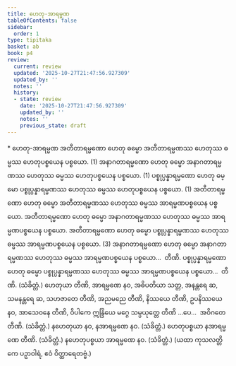 ```yaml
---
title: ဟေတု-အာရမ္မဏ
tableOfContents: false
sidebar:
  order: 1
type: tipitaka
basket: ab
book: p4
review:
  current: review
  updated: '2025-10-27T21:47:56.927309'
  updated_by: ''
  notes: ''
  history:
  - state: review
    date: '2025-10-27T21:47:56.927309'
    updated_by: ''
    notes: ''
    previous_state: draft
---
```



<ReviewStatus review={frontmatter.review} showDetails={true} />

<HypothesisAnnotation frontmatter={frontmatter} />

<DynamicBreadcrumb />

<Paragraph type="center" book="p4">
* ဟေတု-အာရမ္မဏ
</Paragraph>

<Division number="216" book="p4" e="ch" v="39" p="544">

<Paragraph number="820" book="p4">
အတီတာရမ္မဏော ဟေတု ဓမ္မော အတီတာရမ္မဏဿ ဟေတုဿ ဓမ္မဿ ဟေတုပစ္စယေန ပစ္စယော. (1)
</Paragraph>

<Paragraph number="821" book="p4">
အနာဂတာရမ္မဏော ဟေတု ဓမ္မော အနာဂတာရမ္မဏဿ ဟေတုဿ ဓမ္မဿ ဟေတုပစ္စယေန ပစ္စယော. (1)
</Paragraph>

<Paragraph number="822" book="p4">
ပစ္စုပ္ပန္နာရမ္မဏော ဟေတု ဓမ္မော ပစ္စုပ္ပန္နာရမ္မဏဿ ဟေတုဿ ဓမ္မဿ ဟေတုပစ္စယေန ပစ္စယော. (1)
</Paragraph>

<Paragraph number="823" book="p4">
အတီတာရမ္မဏော ဟေတု ဓမ္မော အတီတာရမ္မဏဿ ဟေတုဿ ဓမ္မဿ အာရမ္မဏပစ္စယေန ပစ္စယော. အတီတာရမ္မဏော ဟေတု ဓမ္မော အနာဂတာရမ္မဏဿ ဟေတုဿ ဓမ္မဿ အာရမ္မဏပစ္စယေန ပစ္စယော. အတီတာရမ္မဏော ဟေတု ဓမ္မော ပစ္စုပ္ပန္နာရမ္မဏဿ ဟေတုဿ ဓမ္မဿ အာရမ္မဏပစ္စယေန ပစ္စယော. (3)
</Paragraph>

<Paragraph number="824" book="p4">
အနာဂတာရမ္မဏော ဟေတု ဓမ္မော အနာဂတာရမ္မဏဿ ဟေတုဿ ဓမ္မဿ အာရမ္မဏပစ္စယေန ပစ္စယော…  တီဏိ.
</Paragraph>

<Paragraph number="825" book="p4">
ပစ္စုပ္ပန္နာရမ္မဏော ဟေတု ဓမ္မော ပစ္စုပ္ပန္နာရမ္မဏဿ ဟေတုဿ ဓမ္မဿ အာရမ္မဏပစ္စယေန ပစ္စယော…  တီဏိ. (သံခိတ္တံ.)
</Paragraph>

</Division>
<Division number="217" book="p4" e="ch" v="39" p="544">

<Paragraph number="826" book="p4">
ဟေတုယာ တီဏိ, အာရမ္မဏေ နဝ, အဓိပတိယာ သတ္တ, အနန္တရေ ဆ, သမနန္တရေ ဆ, သဟဇာတေ တီဏိ, အညမညေ တီဏိ, နိဿယေ တီဏိ, ဥပနိဿယေ နဝ, အာသေဝနေ တီဏိ, ဝိပါကေ ဣန္ဒြိယေ မဂ္ဂေ သမ္ပယုတ္တေ တီဏိ …ပေ…  အဝိဂတေ တီဏိ. (သံခိတ္တံ.)
</Paragraph>

<Paragraph number="827" book="p4">
နဟေတုယာ နဝ, နအာရမ္မဏေ နဝ. (သံခိတ္တံ.)
</Paragraph>

<Paragraph number="828" book="p4">
ဟေတုပစ္စယာ နအာရမ္မဏေ တီဏိ. (သံခိတ္တံ.)
</Paragraph>

<Paragraph number="829" book="p4">
နဟေတုပစ္စယာ အာရမ္မဏေ နဝ. (သံခိတ္တံ.)
</Paragraph>

<Paragraph number="830" book="p4">
(ယထာ ကုသလတ္တိကေ ပဉှာဝါရံ, ဧဝံ ဝိတ္ထာရေတဗ္ဗံ.)
</Paragraph>
</Division>
